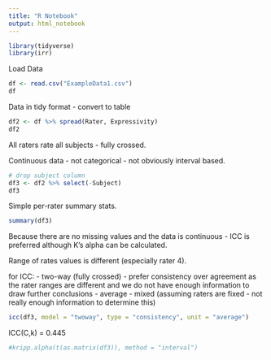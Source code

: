 ```yaml
---
title: "R Notebook"
output: html_notebook
---
```


```r
library(tidyverse)
library(irr)
```

Load Data

```r
df <- read.csv("ExampleData1.csv")
df
```

Data in tidy format - convert to table

```r
df2 <- df %>% spread(Rater, Expressivity)
df2
```
All raters rate all subjects - fully crossed.

Continuous data - not categorical - not obviously interval based.

```r
# drop subject column
df3 <- df2 %>% select(-Subject)
df3
```
Simple per-rater summary stats.

```r
summary(df3)
```

Because there are no missing values and the data is continuous - ICC is preferred although K's alpha can be calculated.

Range of rates values is different (especially rater 4).

for ICC:
- two-way (fully crossed)
- prefer consistency over agreement as the rater ranges are different and we do not have enough information to draw further conclusions
- average
- mixed (assuming raters are fixed - not really enough information to determine this)

```r
icc(df3, model = "twoway", type = "consistency", unit = "average")
```

ICC(C,k) = 0.445

```r
#kripp.alpha(t(as.matrix(df3)), method = "interval")
```
























